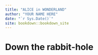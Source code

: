 ```yaml
--- 
title: "ALICE in WONDERLAND"
author: "YOUR NAME HERE"
date: "`r Sys.Date()`"
site: bookdown::bookdown_site
---
```


# Down the rabbit-hole

\begin{align*}
 & \begin{cases}
\overset{n}{\underset{i=1}{,}}X_{i}\overset{\text{IID}}{\sim}\mathrm{n}\left(\mu,\sigma\right)\\
\overline{X}=\dfrac{1}{n}\sum\limits _{i=1}^{n}X_{i}
\end{cases}\Rightarrow\begin{cases}
\mathrm{M}\left(\xi\right)=\mathrm{M}_{X_{i}}\left(\xi\right)=\mathrm{e}^{\left(\mu\xi+\frac{\sigma^{2}}{2}\xi^{2}\right)}\\
\mathrm{M}_{\overline{X}}\left(\xi\right)=\prod\limits _{i=1}^{n}\mathrm{M}\left(\dfrac{\xi}{n}\right)
\end{cases}\\
\Rightarrow & \mathrm{M}_{\overline{X}}\left(\xi\right)=\prod\limits _{i=1}^{n}\mathrm{M}\left(\dfrac{\xi}{n}\right)=\prod\limits _{i=1}^{n}\mathrm{e}^{\left(\mu\frac{\xi}{n}+\frac{\sigma^{2}}{2}\left(\frac{\xi}{n}\right)^{2}\right)}=\mathrm{e}^{n\left(\mu\frac{\xi}{n}+\frac{\sigma^{2}}{2}\left(\frac{\xi}{n}\right)^{2}\right)}=\mathrm{e}^{\left(\mu\xi+\frac{\sigma^{2}}{2}\frac{\xi^{2}}{n}\right)}=\mathrm{e}^{\left(\mu\xi+\frac{\left(\frac{\sigma}{\sqrt{n}}\right)^{2}}{2}\xi^{2}\right)}\\
\Rightarrow & \mathrm{M}_{\overline{X}}\left(\xi\right)=\mathrm{e}^{\left(\mu\xi+\frac{\left(\frac{\sigma}{\sqrt{n}}\right)^{2}}{2}\xi^{2}\right)}\Rightarrow\overline{X}\sim\mathrm{n}\left(\mu,\frac{\sigma}{\sqrt{n}}\right)
\end{align*}
